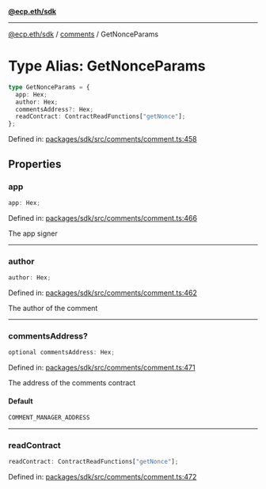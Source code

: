 [**@ecp.eth/sdk**](../../index.mdx)

***

[@ecp.eth/sdk](/sdk-reference/index.mdx) / [comments](/sdk-reference/comments/index.mdx) / GetNonceParams

# Type Alias: GetNonceParams

```ts
type GetNonceParams = {
  app: Hex;
  author: Hex;
  commentsAddress?: Hex;
  readContract: ContractReadFunctions["getNonce"];
};
```

Defined in: [packages/sdk/src/comments/comment.ts:458](https://github.com/ecp-eth/comments-monorepo/blob/main/packages/sdk/src/comments/comment.ts#L458)

## Properties

### app

```ts
app: Hex;
```

Defined in: [packages/sdk/src/comments/comment.ts:466](https://github.com/ecp-eth/comments-monorepo/blob/main/packages/sdk/src/comments/comment.ts#L466)

The app signer

***

### author

```ts
author: Hex;
```

Defined in: [packages/sdk/src/comments/comment.ts:462](https://github.com/ecp-eth/comments-monorepo/blob/main/packages/sdk/src/comments/comment.ts#L462)

The author of the comment

***

### commentsAddress?

```ts
optional commentsAddress: Hex;
```

Defined in: [packages/sdk/src/comments/comment.ts:471](https://github.com/ecp-eth/comments-monorepo/blob/main/packages/sdk/src/comments/comment.ts#L471)

The address of the comments contract

#### Default

```ts
COMMENT_MANAGER_ADDRESS
```

***

### readContract

```ts
readContract: ContractReadFunctions["getNonce"];
```

Defined in: [packages/sdk/src/comments/comment.ts:472](https://github.com/ecp-eth/comments-monorepo/blob/main/packages/sdk/src/comments/comment.ts#L472)
